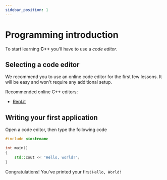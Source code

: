 ```yaml
---
sidebar_position: 1
---
```


# Programming introduction

To start learning **C++** you'll have to use a *code editor*.

## Selecting a code editor

We recommend you to use an online code editor for the first few lessons. It will be easy and won't require any additional setup.

Recommended online C++ editors:

- [Repl.it](http://repl.it)

## Writing your first application

Open a code editor, then type the following code

```cpp
#include <iostream>

int main()
{
	std::cout << "Hello, world!";
}
```

Congratulations! You've printed your first `Hello, World!`
